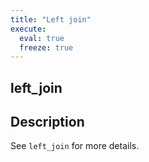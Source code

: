 ```yaml
---
title: "Left join"
execute:
  eval: true
  freeze: true
---
```


## left_join

## Description
See `left_join` for more details.











